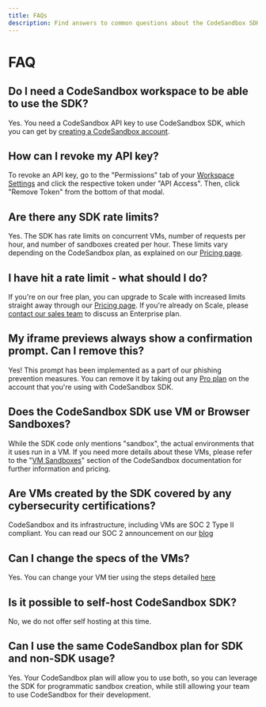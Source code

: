 ```yaml
---
title: FAQs
description: Find answers to common questions about the CodeSandbox SDK.
---
```



# FAQ

## Do I need a CodeSandbox workspace to be able to use the SDK?

Yes. You need a CodeSandbox API key to use CodeSandbox SDK, which you can get by [creating a CodeSandbox account](https://codesandbox.io/signin).

## How can I revoke my API key?

To revoke an API key, go to the "Permissions" tab of your [Workspace Settings](https://codesandbox.io/t/permissions) and click the respective token under "API Access". Then, click "Remove Token" from the bottom of that modal.

## Are there any SDK rate limits?

Yes. The SDK has rate limits on concurrent VMs, number of requests per hour, and number of sandboxes created per hour. These limits vary depending on the CodeSandbox plan, as explained on our [Pricing page](https://codesandbox.io/pricing).

## I have hit a rate limit - what should I do?

If you're on our free plan, you can upgrade to Scale with increased limits straight away through our [Pricing page](https://codesandbox.io/pricing). If you're already on Scale, please [contact our sales team](https://www.together.ai/contact-sales) to discuss an Enterprise plan.

## My iframe previews always show a confirmation prompt. Can I remove this?

Yes! This prompt has been implemented as a part of our phishing prevention measures. You can remove it by taking out any [Pro plan](https://codesandbox.io/pricing) on the account that you're using with CodeSandbox SDK.

## Does the CodeSandbox SDK use VM or Browser Sandboxes?

While the SDK code only mentions "sandbox", the actual environments that it uses run in a VM. If you need more details about these VMs, please refer to the "[VM Sandboxes](/learn/vm-sandboxes/overview)" section of the CodeSandbox documentation for further information and pricing.

## Are VMs created by the SDK covered by any cybersecurity certifications?

CodeSandbox and its infrastructure, including VMs are SOC 2 Type II compliant. You can read our SOC 2 announcement on our [blog](https://codesandbox.io/blog/codesandbox-is-now-soc-2-compliant)

## Can I change the specs of the VMs?

Yes. You can change your VM tier using the steps detailed [here](https://codesandbox.io/docs/sdk/specs)

## Is it possible to self-host CodeSandbox SDK?

No, we do not offer self hosting at this time. 

## Can I use the same CodeSandbox plan for SDK and non-SDK usage?

Yes. Your CodeSandbox plan will allow you to use both, so you can leverage the SDK for programmatic sandbox creation, while still allowing your team to use CodeSandbox for their development.



